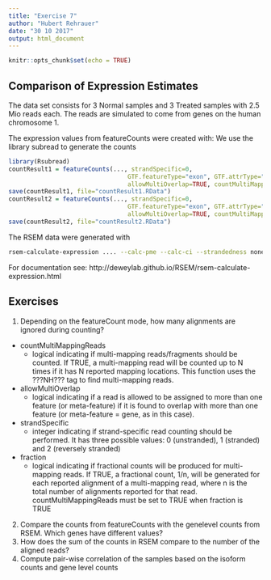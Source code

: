 ```yaml
---
title: "Exercise 7"
author: "Hubert Rehrauer"
date: "30 10 2017"
output: html_document
---
```


```r
knitr::opts_chunk$set(echo = TRUE)
```


## Comparison of Expression Estimates

The data set consists for 3 Normal samples and 3 Treated samples with 2.5 Mio reads each. The reads are simulated to come from genes on the human chromosome 1.

The expression values from featureCounts were created with:
We use the library subread to generate the counts
```r
library(Rsubread)
countResult1 = featureCounts(..., strandSpecific=0,
                                 GTF.featureType="exon", GTF.attrType="gene_id", useMetaFeatures=TRUE,
                                 allowMultiOverlap=TRUE, countMultiMappingReads=TRUE)
save(countResult1, file="countResult1.RData")
countResult2 = featureCounts(..., strandSpecific=0,
                                 GTF.featureType="exon", GTF.attrType="gene_id", useMetaFeatures=TRUE,
                                 allowMultiOverlap=TRUE, countMultiMappingReads=TRUE, fraction=TRUE)
save(countResult2, file="countResult2.RData")
```

The RSEM data were generated with
```sh
rsem-calculate-expression .... --calc-pme --calc-ci --strandedness none ...
```
For documentation see: http://deweylab.github.io/RSEM/rsem-calculate-expression.html

## Exercises

1. Depending on the featureCount mode, how many alignments are ignored during counting?

* countMultiMappingReads	
  * logical indicating if multi-mapping reads/fragments should be counted. If TRUE, a multi-mapping read will be counted up to N times if it has N reported mapping locations. This function uses the ???NH??? tag to find multi-mapping reads.

* allowMultiOverlap	
  * logical indicating if a read is allowed to be assigned to more than one feature (or meta-feature) if it is found to overlap with more than one feature (or meta-feature = gene, as in this case).
  
* strandSpecific	
  * integer indicating if strand-specific read counting should be performed. It has three possible values: 0 (unstranded), 1 (stranded) and 2 (reversely stranded)
  
* fraction
  * logical indicating if fractional counts will be produced for multi-mapping reads. If TRUE, a fractional count, 1/n, will be generated for each reported alignment of a multi-mapping read, where n is the total number of alignments reported for that read. countMultiMappingReads must be set to TRUE when fraction is TRUE


2. Compare the counts from featureCounts with the genelevel counts from RSEM. Which genes have different values?
3. How does the sum of the counts in RSEM compare to the number of the aligned reads?  
4. Compute pair-wise correlation of the samples based on the isoform counts and gene level counts




